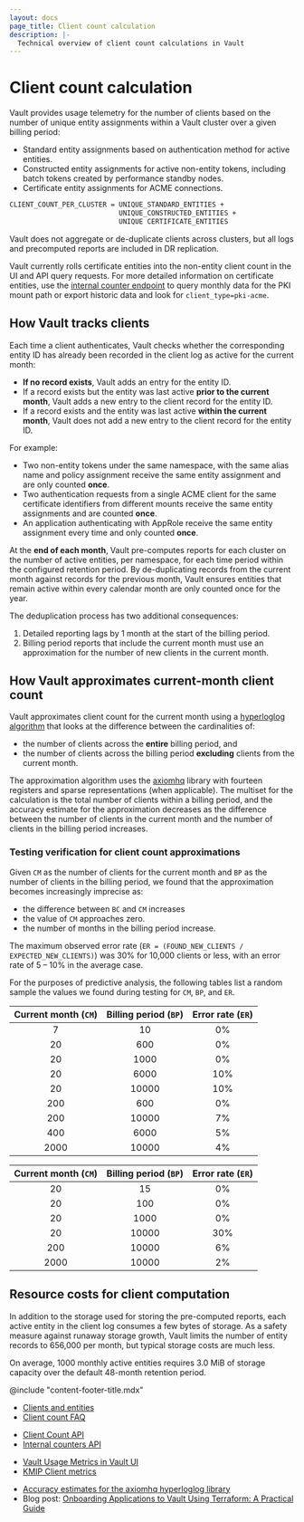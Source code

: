```yaml
---
layout: docs
page_title: Client count calculation
description: |-
  Technical overview of client count calculations in Vault 
---
```


# Client count calculation

Vault provides usage telemetry for the number of clients based on the number of
unique entity assignments within a Vault cluster over a given billing period:

- Standard entity assignments based on authentication method for active entities. 
- Constructed entity assignments for active non-entity tokens, including batch
  tokens created by performance standby nodes.
- Certificate entity assignments for ACME connections.

```markdown
CLIENT_COUNT_PER_CLUSTER = UNIQUE_STANDARD_ENTITIES +
                           UNIQUE_CONSTRUCTED_ENTITIES +
                           UNIQUE CERTIFICATE_ENTITIES
```

Vault does not aggregate or de-duplicate clients across clusters, but all logs
and precomputed reports are included in DR replication.

<Note heading="Certificate entities currently reported as non-entity clients">

  Vault currently rolls certificate entities into the non-entity client count
  in the UI and API query requests. For more detailed information on certificate
  entities, use the
  [internal counter endpoint](/vault/api-docs/system/internal-counters) to query
  monthly data for the PKI mount path or export historic data and look for
  `client_type=pki-acme`.

</Note>

## How Vault tracks clients

Each time a client authenticates, Vault checks whether the corresponding entity
ID has already been recorded in the client log as active for the current month:

- **If no record exists**, Vault adds an entry for the entity ID.
- If a record exists but the entity was last active **prior to the current month**,
  Vault adds a new entry to the client record for the entity ID.
- If a record exists and the entity was last active **within the current month**,
  Vault does not add a new entry to the client record for the entity ID.

For example:

- Two non-entity tokens under the same namespace, with the same alias name and
  policy assignment receive the same entity assignment and are only counted
  **once**.
- Two authentication requests from a single ACME client for the same certificate
  identifiers from different mounts receive the same entity assignments and
  are counted **once**.
- An application authenticating with AppRole receive the same entity assignment
  every time and only counted **once**.

At the **end of each month**, Vault pre-computes reports for each cluster on the
number of active entities, per namespace, for each time period within the
configured retention period. By de-duplicating records from the current month
against records for the previous month, Vault ensures entities that remain
active within every calendar month are only counted once for the year.

The deduplication process has two additional consequences:

1. Detailed reporting lags by 1 month at the start of the billing period.
1. Billing period reports that include the current month must use an
   approximation for the number of new clients in the current month.

## How Vault approximates current-month client count

Vault approximates client count for the current month using a
[hyperloglog algorithm](https://en.wikipedia.org/wiki/HyperLogLog) that looks
at the difference between the cardinalities of:

- the number of clients across the **entire** billing period, and
- the number of clients across the billing period **excluding** clients from the current month.

The approximation algorithm uses the
[axiomhq](https://github.com/axiomhq/hyperloglog) library with fourteen
registers and sparse representations (when applicable). The multiset for the
calculation is the total number of clients within a billing period, and the
accuracy estimate for the approximation decreases as the difference between the
number of clients in the current month and the number of clients in the billing
period increases.

### Testing verification for client count approximations

Given `CM` as the number of clients for the current month and `BP` as the number
of clients in the billing period, we found that the approximation becomes
increasingly imprecise as:

- the difference between `BC` and `CM` increases
- the value of `CM` approaches zero.
- the number of months in the billing period increase.

The maximum observed error rate
(`ER = (FOUND_NEW_CLIENTS / EXPECTED_NEW_CLIENTS)`) was 30% for 10,000 clients
or less, with an error rate of 5 &ndash; 10% in the average case.

For the purposes of predictive analysis, the following tables list a random
sample the values we found during testing for `CM`, `BP`, and `ER`.

<Tabs>

<Tab heading="Single-month tests">

| Current month (`CM`) | Billing period (`BP`) | Error rate (`ER`) |
| :-----------------: | :------------------: | :---------------: |
| 7                   | 10                   | 0%                |
| 20                  | 600                  | 0%                |
| 20                  | 1000                 | 0%                |
| 20                  | 6000                 | 10%               |
| 20                  | 10000                | 10%               |
| 200                 | 600                  | 0%                |
| 200                 | 10000                | 7%                |
| 400                 | 6000                 | 5%                |
| 2000                | 10000                | 4%                |

</Tab>

<Tab heading="Multi-month / multi-segment tests">

| Current month (`CM`) | Billing period (`BP`) | Error rate (`ER`) |
| :-----------------: | :------------------: | :---------------: |
| 20                  | 15                   |      0%           |
| 20                  | 100                  |      0%           |
| 20                  | 1000                 |      0%           |
| 20                  | 10000                |      30%          |
| 200                 | 10000                |      6%           |
| 2000                | 10000                |      2%           |

</Tab>

</Tabs>

## Resource costs for client computation

In addition to the storage used for storing the pre-computed reports, each
active entity in the client log consumes a few bytes of storage. As a safety
measure against runaway storage growth, Vault limits the number of entity
records to 656,000 per month, but typical storage costs are much less.

On average, 1000 monthly active entities requires 3.0 MiB of storage capacity
over the default 48-month retention period.

@include "content-footer-title.mdx"

<Tabs>

<Tab heading="Related concepts">
<ul>
  <li>
    <a href="/vault/docs/concepts/client-count/">Clients and entities</a>
  </li>
  <li>
    <a href="/vault/docs/concepts/client-count/faq">Client count FAQ</a>
  </li>
</ul>
</Tab>

<Tab heading="Related API docs">
<ul>
  <li>
    <a href="/vault/api-docs/system/internal-counters#client-count">Client Count API</a>
  </li>
  <li>
    <a href="/vault/api-docs/system/internal-counters">Internal counters API</a>
  </li>
</ul>
</Tab>

<Tab heading="Related tutorials">
<ul>
  <li>
    <a href="/vault/tutorials/monitoring/usage-metrics">
      Vault Usage Metrics in Vault UI
    </a>
  </li>
  <li>
    <a href="/vault/tutorials/monitoring/usage-metrics">KMIP Client metrics</a>
  </li>
</ul>
</Tab>

<Tab heading="Other resources">
<ul>
  <li>
    <a href="https://github.com/axiomhq/hyperloglog#readme">Accuracy estimates for the axiomhq hyperloglog library</a>
  </li>
  <li>
    Blog post: <a href="https://www.hashicorp.com/blog/onboarding-applications-to-vault-using-terraform-a-practical-guide">
      Onboarding Applications to Vault Using Terraform: A Practical Guide
    </a>
  </li>
</ul>
</Tab>

</Tabs>